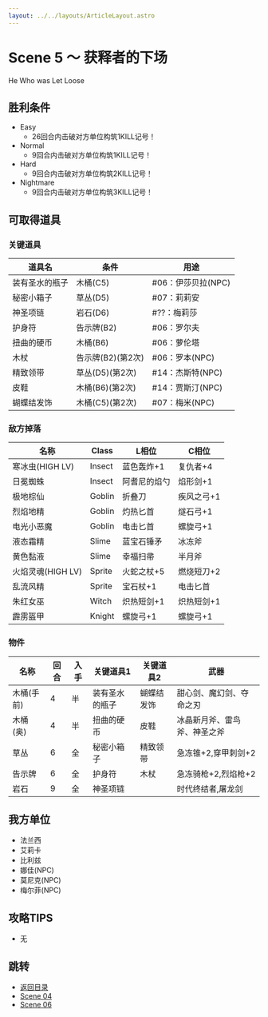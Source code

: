 ```yaml
---
layout: ../../layouts/ArticleLayout.astro
---
```

# Scene 5 ～ 获释者的下场  

He Who was Let Loose

## 胜利条件 

- Easy
  - 26回合内击破对方单位构筑1KILL记号！
- Normal
  - 9回合内击破对方单位构筑1KILL记号！
- Hard
  - 9回合内击破对方单位构筑2KILL记号！
- Nightmare
  - 9回合内击破对方单位构筑3KILL记号！

## 可取得道具 

### 关键道具

|道具名|条件|用途|
|---|---|---|
|装有圣水的瓶子|木桶(C5)|#06：伊莎贝拉(NPC)|
|秘密小箱子|草丛(D5)|#07：莉莉安|
|神圣项链|岩石(D6)|#??：梅莉莎|
|护身符|告示牌(B2)|#06：罗尔夫|
|扭曲的硬币|木桶(B6)|#06：萝伦塔|
|木杖|告示牌(B2)(第2次)|#06：罗本(NPC)|
|精致领带|草丛(D5)(第2次)|#14：杰斯特(NPC)|
|皮鞋|木桶(B6)(第2次)|#14：贾斯汀(NPC)|
|蝴蝶结发饰|木桶(C5)(第2次)|#07：梅米(NPC)|

### 敌方掉落

|名称|Class|L相位|C相位|
|---|---|---|---|
|寒冰虫(HIGH LV)|Insect|蓝色轰炸+1|复仇者+4|
|日冕蜘蛛|Insect|阿耆尼的焰勺|焰形剑+1|
|极地棕仙|Goblin|折叠刀|疾风之弓+1|
|烈焰地精|Goblin|灼热匕首|燧石弓+1|
|电光小恶魔|Goblin|电击匕首|螺旋弓+1|
|液态霜精|Slime|蓝宝石锤矛|冰冻斧|
|黄色黏液|Slime|幸福扫帚|半月斧|
|火焰灵魂(HIGH LV)|Sprite|火蛇之杖+5|燃烧短刀+2|
|乱流风精|Sprite|宝石杖+1|电击匕首|
|朱红女巫|Witch|炽热短剑+1|炽热短剑+1|
|霹雳盔甲|Knight|螺旋弓+1|螺旋弓+1|

### 物件

|名称|回合|入手|关键道具1|关键道具2|武器|
|---|---|---|---|---|---|
|木桶(手前)|4|半|装有圣水的瓶子|蝴蝶结发饰|甜心剑、魔幻剑、夺命之刃|
|木桶(奥)|4|半|扭曲的硬币|皮鞋|冰晶新月斧、雷鸟斧、神圣之斧|
|草丛|6|全|秘密小箱子|精致领带|急冻锥+2,穿甲刺剑+2|
|告示牌|6|全|护身符|木杖|急冻骑枪+2,烈焰枪+2|
|岩石|9|全|神圣项链||时代终结者,屠龙剑|

## 我方单位 

- 法兰西
- 艾莉卡
- 比利兹
- 娜佳(NPC)
- 莫尼克(NPC)
- 梅尔菲(NPC)

## 攻略TIPS 

- 无

## 跳转

- [返回目录](../maria)
- [Scene 04](./1-04)
- [Scene 06](./1-06)